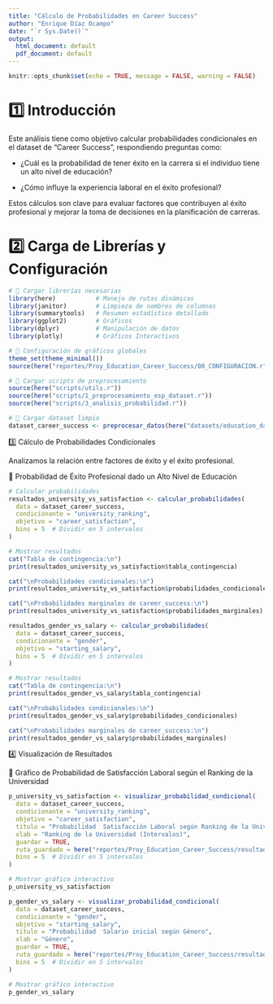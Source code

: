 ```yaml
---
title: "Cálculo de Probabilidades en Career Success"
author: "Enrique Díaz Ocampo"
date: "`r Sys.Date()`"
output:
  html_document: default
  pdf_document: default
---
```


```r
knitr::opts_chunk$set(echo = TRUE, message = FALSE, warning = FALSE)
```

# 1️⃣ Introducción

Este análisis tiene como objetivo calcular probabilidades condicionales en el dataset de "Career Success", respondiendo preguntas como:

- ¿Cuál es la probabilidad de tener éxito en la carrera si el individuo tiene un alto nivel de educación?

- ¿Cómo influye la experiencia laboral en el éxito profesional?

Estos cálculos son clave para evaluar factores que contribuyen al éxito profesional y mejorar la toma de decisiones en la planificación de carreras.


# 2️⃣ Carga de Librerías y Configuración

```r
# 📌 Cargar librerías necesarias
library(here)           # Manejo de rutas dinámicas
library(janitor)        # Limpieza de nombres de columnas
library(summarytools)   # Resumen estadístico detallado
library(ggplot2)        # Gráficos
library(dplyr)          # Manipulación de datos
library(plotly)         # Gráficos Interactivos

# 📌 Configuración de gráficos globales
theme_set(theme_minimal())
source(here("reportes/Proy_Education_Career_Success/00_CONFIGURACION.r"))

# 📌 Cargar scripts de preprocesamiento
source(here("scripts/utils.r"))
source(here("scripts/1_preprocesamiento_esp_dataset.r"))
source(here("scripts/3_analisis_probabilidad.r"))
```


```r
# 📌 Cargar dataset limpio
dataset_career_success <- preprocesar_datos(here("datasets/education_data_limpio.csv"), "Education Career Success")
```



3️⃣ Cálculo de Probabilidades Condicionales

Analizamos la relación entre factores de éxito y el éxito profesional.

📌 Probabilidad de Éxito Profesional dado un Alto Nivel de Educación

```r
# Calcular probabilidades
resultados_university_vs_satisfaction <- calcular_probabilidades(
  data = dataset_career_success,
  condicionante = "university_ranking",
  objetivo = "career_satisfaction",
  bins = 5  # Dividir en 5 intervalos
)

# Mostrar resultados
cat("Tabla de contingencia:\n")
print(resultados_university_vs_satisfaction$tabla_contingencia)

cat("\nProbabilidades condicionales:\n")
print(resultados_university_vs_satisfaction$probabilidades_condicionales)

cat("\nProbabilidades marginales de career_success:\n")
print(resultados_university_vs_satisfaction$probabilidades_marginales)
```


```r
resultados_gender_vs_salary <- calcular_probabilidades(
  data = dataset_career_success,
  condicionante = "gender",
  objetivo = "starting_salary",
  bins = 5  # Dividir en 5 intervalos
)

# Mostrar resultados
cat("Tabla de contingencia:\n")
print(resultados_gender_vs_salary$tabla_contingencia)

cat("\nProbabilidades condicionales:\n")
print(resultados_gender_vs_salary$probabilidades_condicionales)

cat("\nProbabilidades marginales de career_success:\n")
print(resultados_gender_vs_salary$probabilidades_marginales)
```

4️⃣ Visualización de Resultados

📌 Gráfico de Probabilidad de Satisfacción Laboral según el Ranking de la Universidad
```r
p_university_vs_satisfaction <- visualizar_probabilidad_condicional(
  data = dataset_career_success,
  condicionante = "university_ranking",
  objetivo = "career_satisfaction",
  titulo = "Probabilidad  Satisfacción Laboral según Ranking de la Universidad",
  xlab = "Ranking de la Universidad (Intervalos)",
  guardar = TRUE,
  ruta_guardado = here("reportes/Proy_Education_Career_Success/resultados_generados/probabilidad_condicional_university_vs_satisfaction.png"),
  bins = 5  # Dividir en 5 intervalos
)

# Mostrar gráfico interactivo
p_university_vs_satisfaction
```



```r
p_gender_vs_salary <- visualizar_probabilidad_condicional(
  data = dataset_career_success,
  condicionante = "gender",
  objetivo = "starting_salary",
  titulo = "Probabilidad  Salario inicial según Género",
  xlab = "Género",
  guardar = TRUE,
  ruta_guardado = here("reportes/Proy_Education_Career_Success/resultados_generados/probabilidad_condicional_gender_vs_salary.png"),
  bins = 5  # Dividir en 5 intervalos
)

# Mostrar gráfico interactivo
p_gender_vs_salary
```